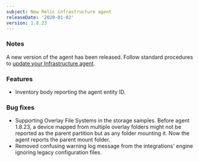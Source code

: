 ```yaml
---
subject: New Relic infrastructure agent
releaseDate: '2020-01-02'
version: 1.8.23
---
```


### Notes

A new version of the agent has been released. Follow standard procedures to [update your Infrastructure agent](/docs/infrastructure/new-relic-infrastructure/installation/update-infrastructure-agent).

### Features

* Inventory body reporting the agent entity ID.

### Bug fixes

* Supporting Overlay File Systems in the storage samples. Before agent 1.8.23, a device mapped from multiple overlay folders might not be reported as the parent partition but as any folder mounting it. Now the agent reports the parent mount folder.
* Removed confusing warning log message from the integrations' engine ignoring legacy configuration files.
